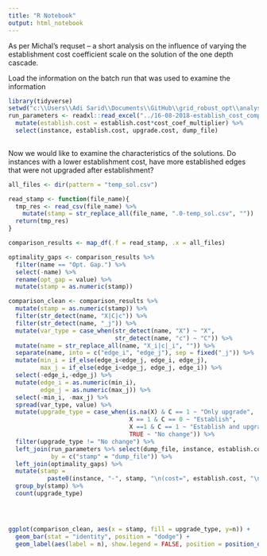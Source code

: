 ```yaml
---
title: "R Notebook"
output: html_notebook
---
```


As per Michal's requset -- a short analysis on the influence of varying the establishment cost coefficient scale on the solution of the one depth cascade.

Load the information on the batch run that was used to examine the information

```r
library(tidyverse)
setwd("c:\\Users\\Adi Sarid\\Documents\\GitHub\\grid_robust_opt\\analysis\\Comparison - effect of establish coef on one-depth\\")
run_parameters <- readxl::read_excel("../16-08-2018-establish_cost_comparison.xlsx") %>%
  mutate(establish.cost = establish.cost*cost_coef_multiplier) %>%
  select(instance, establish.cost, upgrade.cost, dump_file)
  
```

Now we would like to examine the characteristics of the solutions. Do instances with a lower establishment cost, have more established edges that were not upgraded after establishment?

```r
all_files <- dir(pattern = "temp_sol.csv")

read_stamp <- function(file_name){
  tmp_res <- read_csv(file_name) %>%
    mutate(stamp = str_replace_all(file_name, ".0-temp_sol.csv", ""))
  return(tmp_res)
}

comparison_results <- map_df(.f = read_stamp, .x = all_files) 

optimality_gaps <- comparison_results %>%
  filter(name == "Opt. Gap.") %>%
  select(-name) %>%
  rename(opt_gap = value) %>%
  mutate(stamp = as.numeric(stamp))

comparison_clean <- comparison_results %>%
  mutate(stamp = as.numeric(stamp)) %>%
  filter(str_detect(name, "X|C|c")) %>%
  filter(str_detect(name, "_j")) %>% 
  mutate(var_type = case_when(str_detect(name, "X") ~ "X",
                              str_detect(name, "c") ~ "C")) %>%
  mutate(name = str_replace_all(name, "X_i|c|_i", "")) %>%
  separate(name, into = c("edge_i", "edge_j"), sep = fixed("_j")) %>%
  mutate(min_i = if_else(edge_i<edge_j, edge_i, edge_j),
         max_j = if_else(edge_i<edge_j, edge_j, edge_i)) %>%
  select(-edge_i,-edge_j) %>%
  mutate(edge_i = as.numeric(min_i),
         edge_j = as.numeric(max_j)) %>%
  select(-min_i, -max_j) %>%
  spread(var_type, value) %>%
  mutate(upgrade_type = case_when(is.na(X) & C == 1 ~ "Only upgrade",
                                  X == 1 & C == 0 ~ "Establish",
                                  X ==1 & C == 1 ~ "Establish and upgrade",
                                  TRUE ~ "No change")) %>%
  filter(upgrade_type != "No change") %>%
  left_join(run_parameters %>% select(dump_file, instance, establish.cost), 
            by = c("stamp" = "dump_file")) %>%
  left_join(optimality_gaps) %>%
  mutate(stamp = 
           paste0(instance, "-", stamp, "\n(cost=", establish.cost, "\ngap=", round(opt_gap, 2)*100,"%)")) %>%
  group_by(stamp) %>%
  count(upgrade_type)
  



ggplot(comparison_clean, aes(x = stamp, fill = upgrade_type, y=n)) + 
  geom_bar(stat = "identity", position = "dodge") + 
  geom_label(aes(label = n), show.legend = FALSE, position = position_dodge(width = 1))
  


```